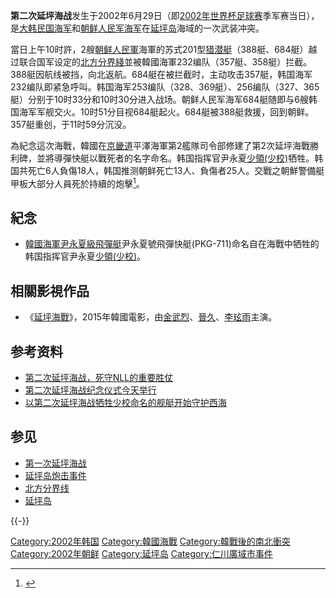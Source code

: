 {{UTC+9}}
{{Infobox Military Conflict
|conflict=第二次延坪海战
|partof=[[朝韓海上邊境事件|朝韓海上邊境事件]]
|place=[[韩国|韩国]][[延坪岛|延坪岛]]海域 
|date=2002年6月29日上午10时
|combatant1= {{flag|韓國}}
|combatant2= {{flag|北韓}}
|result=朝鲜人民军海军撤退
|strength1=6艘[[獵潛艇|獵潛艇]]|strength2=2艘[[獵潛艇|獵潛艇]]|casualties1=1艘[[獵潛艇|獵潛艇]]被擊沉<br>6人死亡<br>18人受傷|casualties2=1艘[[獵潛艇|獵潛艇]]被擊傷<br>13人死亡，25人受傷(南韓估計)}}
{{Infobox Korean name
|img=
|caption=
|hangul=제2연평해전
|hanja=第二延坪海戰
|rr=Jei Yeonpyeong Haejeon
|mr=Chei Yŏnp'yŏng Haejŏn
}}
'''第二次延坪海战'''发生于2002年6月29日（即[[2002年世界杯足球赛|2002年世界杯足球赛]]季军赛当日），是[[大韩民国海军|大韩民国海军]]和[[朝鲜人民军海军|朝鲜人民军海军]]在[[延坪岛|延坪岛]]海域的一次武装冲突。

當日上午10时許，2艘[[朝鲜人民軍|朝鲜人民軍]]海軍的苏式201型[[猎潜艇|猎潜艇]]（388艇、684艇）越过联合国军设定的[[北方分界綫|北方分界綫]]並被韓國海軍232编队（357艇、358艇）拦截。388艇因航线被挡，向北返航。684艇在被拦截时，主动攻击357艇，韩国海军232编队即紧急呼叫。韩国海军253编队（328、369艇）、256编队（327、365艇）分别于10时33分和10时30分进入战场。朝鲜人民军海军684艇随即与6艘韩国海军军舰交火。10时51分目视684艇起火。684艇被388艇救援，回到朝鲜。357艇重创，于11时59分沉没。

為紀念這次海戰，韓國在[[京畿道|京畿道]]平澤海軍第2艦隊司令部修建了第2次延坪海戰勝利碑，並將導彈快艇以戰死者的名字命名。韩国指挥官尹永夏[[少校|少領(少校)]]牺牲。韩国共死亡6人負傷18人，韩国推测朝鲜死亡13人、負傷者25人。交戰之朝鮮警備艇甲板大部分人員死於持續的炮擊<ref>{{Cite news |url=http://chinese.donga.com/BIG/List/3/all/29/396260/1 |title=第二次延坪海戰，死守NLL的重要勝仗 |date=2009-06-29}}</ref>。

== 紀念 ==
* [[韓國海軍|韓國海軍]][[尹永夏級飛彈艇|尹永夏級飛彈艇]]尹永夏號飛彈快艇(PKG-711)命名自在海戰中牺牲的韩国指挥官尹永夏[[少校|少領(少校)]]。

==相關影視作品==
*《[[延坪海戰_(電影)|延坪海戰]]》，2015年韓國電影，由[[金武烈|金武烈]]、[[晉久|晉久]]、[[李玹雨|李玹雨]]主演。

==参考资料==
{{Reflist|2|refs=
<!-- <ref name="自传">{{cite book | language = | author =金大中 | coauthors =  | title =《金大中自传》 | url = | date =2012年9月 | location =北京 | publisher =中国人民大学出版社 | id = | isbn =9787300161952 | ref =}}</ref> -->
}}
*[http://chinese.donga.com/List/3/all/28/353090/1 第二次延坪海战，死守NLL的重要胜仗]
*[http://chinese.yonhapnews.co.kr/national/2009/06/29/8100000000ACK20090629001500881.HTML 第二次延坪海战纪念仪式今天举行]
*[http://chinese.joins.com/gb/article.do?method=detail&art_id=25072 以第二次延坪海战牺牲少校命名的舰艇开始守护西海]

==参见==
{{portal box|海軍|大韓民國|朝鮮民主主義人民共和國}}
*[[第一次延坪海战|第一次延坪海战]]
*[[延坪岛炮击事件|延坪岛炮击事件]]
*[[北方分界线|北方分界线]]
*[[延坪岛|延坪岛]]

{{-}}
{{朝鲜战争}}

[[Category:2002年韩国|Category:2002年韩国]]
[[Category:韓國海戰|Category:韓國海戰]]
[[Category:韓戰後的南北衝突|Category:韓戰後的南北衝突]]
[[Category:2002年朝鲜|Category:2002年朝鲜]]
[[Category:延坪岛|Category:延坪岛]]
[[Category:仁川廣域市事件|Category:仁川廣域市事件]]